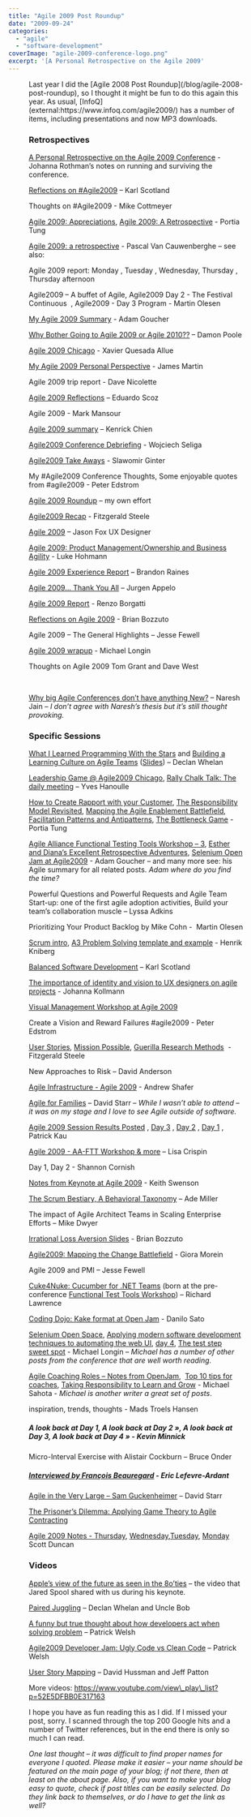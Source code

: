 ```yaml
---
title: "Agile 2009 Post Roundup"
date: "2009-09-24"
categories: 
  - "agile"
  - "software-development"
coverImage: "agile-2009-conference-logo.png"
excerpt: '[A Personal Retrospective on the Agile 2009'
---
```




<Figure
  src={Agile2009ConferenceLogo}
  alt=""
  caption=""
/>
 Last year I did the [Agile 2008 Post Roundup](/blog/agile-2008-post-roundup), so I thought it might be fun to do this again this year. As usual, [InfoQ](external:https://www.infoq.com/agile2009/) has a number of items, including presentations and now MP3 downloads.

### Retrospectives

[A Personal Retrospective on the Agile 2009 Conference](external:https://www.jrothman.com/mpd/2009/09/a-personal-retrospective-on-the-agile-2009-conference/) - Johanna Rothman’s notes on running and surviving the conference.

[Reflections on #Agile2009](external:https://availagility.wordpress.com/2009/08/31/reflections-on-agile2009/) – Karl Scotland

Thoughts on #Agile2009 - Mike Cottmeyer

[Agile 2009: Appreciations](external:https://www.selfishprogramming.com/2009/09/03/agile-2009-appreciations/), [Agile 2009: A Retrospective](external:https://www.selfishprogramming.com/2009/09/03/agile-2009-a-retrospective/) - Portia Tung

[Agile 2009: a retrospective](external:https://blog.nayima.be/2009/09/01/agile-2009-a-retrospective/) - Pascal Van Cauwenberghe – see also:

Agile 2009 report: Monday , Tuesday , Wednesday, Thursday , Thursday afternoon

Agile2009 – A buffet of Agile, Agile2009 Day 2 - The Festival Continuous  , Agile2009 - Day 3 Program - Martin Olesen

[My Agile 2009 Summary](external:https://adam.goucher.ca/?p=1193) - Adam Goucher

[Why Bother Going to Agile 2009 or Agile 2010??](external:https://damonpoole.blogspot.com/2009/08/why-bother-going-to-agile-2009-or-agile.html) – Damon Poole

[Agile 2009 Chicago](external:https://www.xqa.com.ar/visualmanagement/2009/09/agile-2009-chicago/) - Xavier Quesada Allue

[My Agile 2009 Personal Perspective](external:https://jmrtn.tumblr.com/post/177757938/my-agile-2009-personal-perspective) - James Martin

Agile 2009 trip report - Dave Nicolette

[Agile 2009 Reflections](external:https://escoz.com/blog/agile-2009-reflections/) – Eduardo Scoz

Agile 2009 - Mark Mansour

[Agile 2009 summary](external:https://geekyninja.blogspot.com/2009/09/agile-2009-summary.html) – Kenrick Chien

[Agile2009 Conference Debriefing](external:https://unimplemented.blogspot.com/2009/09/agile2009-conference-debriefing.html) - Wojciech Seliga

[Agile2009 Take Aways](external:https://unimplemented.blogspot.com/2009/09/agile2009-take-aways.html) - Slawomir Ginter

My #Agile2009 Conference Thoughts, Some enjoyable quotes from #agile2009 - Peter Edstrom

[Agile 2009 Roundup](/blog/agile-2009-roundup) – my own effort

[Agile2009 Recap](external:https://fitzgeraldsteele.wordpress.com/2009/09/07/agile2009-recap/) - Fitzgerald Steele

[Agile 2009](external:https://www.viget.com/advance/agile-2009/) – Jason Fox UX Designer

[Agile 2009: Product Management/Ownership and Business Agility](external:https://appliedframeworks.com/scrum-case-studies-examples/) - Luke Hohmann

[Agile 2009 Experience Report](external:https://brandonraines.livejournal.com/5671.html) – Brandon Raines

[Agile 2009... Thank You All](external:https://www.noop.nl/2009/08/agile-2009-thank-you-all.html) – Jurgen Appelo

[Agile 2009 Report](external:https://reborg.tumblr.com/post/175231347/agile-2009-report) - Renzo Borgatti

[Reflections on Agile 2009](external:https://www.bigvisible.com/bbozzuto/reflections-on-agile-2009/) - Brian Bozzuto

Agile 2009 – The General Highlights – Jesse Fewell

[Agile 2009 wrapup](external:https://devxero.wordpress.com/2009/08/28/agile-2009-wrapup/) - Michael Longin

Thoughts on Agile 2009 Tom Grant and Dave West

 

[Why big Agile Conferences don’t have anything New?](external:https://blog.znsio.com/2009/09/17/why-big-agile-conferences-dont-have-anything-new/) – Naresh Jain – _I don’t agree with Naresh’s thesis but it’s still thought provoking._

### Specific Sessions

[What I Learned Programming With the Stars](external:https://dpwhelan.com/blog/agile/what-i-learned-programming-with-the-stars/) and [Building a Learning Culture on Agile Teams](external:https://dpwhelan.com/blog/agile/building-a-learning-culture-on-agile-teams/) ([Slides](external:https://www.slideshare.net/dwhelan/agile-learning-from-agile-2009)) – Declan Whelan

[Leadership Game @ Agile2009 Chicago](external:https://paircoaching.wordpress.com/2009/09/08/leadership-game-agile2009-chicago/), [Rally Chalk Talk: The daily meeting](external:https://paircoaching.wordpress.com/2009/09/07/rally-chalk-talk-the-daily-meeting/) – Yves Hanoulle

[How to Create Rapport with your Customer](external:https://www.selfishprogramming.com/2009/08/30/how-to-create-rapport-with-your-customer/), [The Responsibility Model Revisited](external:https://www.selfishprogramming.com/2009/08/31/agile-2009-the-responsibility-model-revisited/), [Mapping the Agile Enablement Battlefield](external:https://www.selfishprogramming.com/2009/08/25/agile-2009-mapping-the-agile-enablement-battlefield/), [Facilitation Patterns and Antipatterns](external:https://www.selfishprogramming.com/2009/08/31/agile-2009-facilitation-patterns-and-antipatterns/), [The Bottleneck Game](external:https://www.selfishprogramming.com/2009/08/31/agile-2009-the-bottleneck-game-the-five-focusing-steps/) - Portia Tung

[Agile Alliance Functional Testing Tools Workshop – 3](external:https://adam.goucher.ca/?p=1153), [Esther and Diana’s Excellent Retrospective Adventures](external:https://adam.goucher.ca/?p=1178), [Selenium Open Jam at Agile2009](external:https://adam.goucher.ca/?p=1207) - Adam Goucher – and many more see: his Agile summary for all related posts. _Adam where do you find the time?_

Powerful Questions and Powerful Requests and Agile Team Start-up: one of the first agile adoption activities, Build your team’s collaboration muscle – Lyssa Adkins

Prioritizing Your Product Backlog by Mike Cohn -  Martin Olesen

[Scrum intro](external:https://blog.crisp.se/2009/08/14/henrikkniberg/1250258880000), [A3 Problem Solving template and example](external:https://blog.crisp.se/2009/09/23/henrikkniberg/1253687880000) - Henrik Kniberg

[Balanced Software Development](external:https://availagility.wordpress.com/2009/09/16/balanced-software-development/) – Karl Scotland

[The importance of identity and vision to UX designers on agile projects](external:https://www.slideshare.net/johannakollmann/the-importance-of-identity-and-vision-to-ux-designers-on-agile-projects) - Johanna Kollmann

[Visual Management Workshop at Agile 2009](external:https://www.xqa.com.ar/visualmanagement/2009/09/visual-management-workshop-at-agile-2009/)

Create a Vision and Reward Failures #agile2009 - Peter Edstrom

[User Stories](external:https://fitzgeraldsteele.wordpress.com/2009/08/25/user-stories/), [Mission Possible](external:https://fitzgeraldsteele.wordpress.com/2009/08/24/mission-possible/), [Guerilla Research Methods](external:https://fitzgeraldsteele.wordpress.com/2009/08/24/guerilla-research-methods/)  - Fitzgerald Steele

New Approaches to Risk – David Anderson

[Agile Infrastructure - Agile 2009](external:https://www.slideshare.net/littleidea/agile-infrastructure-agile-2009) - Andrew Shafer

[Agile for Families](external:https://www.pluralsight.com/community/blogs/starr/archive/2009/08/31/code-cast-31-agile-for-families.aspx) – David Starr – _While I wasn’t able to attend – it was on my stage and I love to see Agile outside of software._

[Agile 2009 Session Results Posted](external:https://www.thekua.com/atwork/2009/09/agile-2009-session-results-posted/) , [Day 3](external:https://www.thekua.com/atwork/2009/08/agile-2009-day-3/) , [Day 2](external:https://www.thekua.com/atwork/2009/08/agile-2009-day-2/) , [Day 1](external:https://www.thekua.com/atwork/2009/08/agile-2009-day-1/) , Patrick Kau

[Agile 2009 - AA-FTT Workshop & more](external:https://lisacrispin.com/2009/08/30/agile-2009-aa-ftt-workshop-more/) – Lisa Crispin

Day 1, Day 2 - Shannon Cornish

[Notes from Keynote at Agile 2009](external:https://kswenson.wordpress.com/2009/09/18/notes-from-keynote-at-agile-2009/) - Keith Swenson

[The Scrum Bestiary, A Behavioral Taxonomy](external:https://www.ademiller.com/blogs/tech/2009/08/agile-2009-the-scrum-bestiary-a-behavioral-taxonomy/) – Ade Miller

The impact of Agile Architect Teams in Scaling Enterprise Efforts – Mike Dwyer

[Irrational Loss Aversion Slides](external:https://www.bigvisible.com/bbozzuto/irrational-loss-aversion-slides/) - Brian Bozzuto

[Agile2009: Mapping the Change Battlefield](external:https://www.bigvisible.com/gmorein/agile2009-battlemapping/) - Giora Morein

Agile 2009 and PMI – Jesse Fewell

[Cuke4Nuke: Cucumber for .NET Teams](external:https://www.humanizingwork.com/bdd-with-cucumber-book/) (born at the pre-conference [Functional Test Tools Workshop](external:https://www.infoq.com/news/2009/09/functional-test-tools/)) – Richard Lawrence

[Coding Dojo: Kake format at Open Jam](external:https://www.dtsato.com/blog/2009/08/27/agile-2009-coding-dojo-kake-format-at-open-jam/) - Danilo Sato

[Selenium Open Space](external:https://devxero.wordpress.com/2009/08/30/agile-2009-selenium-open-space/), [Applying modern software development techniques to automating the web UI](external:https://devxero.wordpress.com/2009/08/28/agile-2009-applying-modern-software-development-techniques-to-automating-the-web-ui/), [day 4](external:https://devxero.wordpress.com/2009/08/28/agile-2009-day-4/), [The test step sweet spot](external:https://devxero.wordpress.com/2009/08/27/the-test-step-sweet-spot/) - Michael Longin – _Michael has a number of other posts from the conference that are well worth reading._

[Agile Coaching Roles – Notes from OpenJam](external:https://shift314.com/agile-coaching-roles-notes-from-agile-2009-openjam/),  [Top 10 tips for coaches](external:https://shift314.com/top-10-tips-for-coaches/), [Taking Responsibility to Learn and Grow](external:https://shift314.com/taking-responsibility-learn-andgrow/) - Michael Sahota - _Michael is another writer a great set of posts_.

inspiration, trends, thoughts - Mads Troels Hansen

##### A look back at Day 1, A look back at Day 2 », A look back at Day 3, A look back at Day 4 » - Kevin Minnick

Micro-Interval Exercise with Alistair Cockburn – Bruce Onder

##### [Interviewed by François Beauregard](external:https://ericlefevre.net/wordpress/2009/09/10/interviewed-by-francois-beauregard/) - Eric Lefevre-Ardant

[Agile in the Very Large – Sam Guckenheimer](external:https://elegantcode.com/2009/08/26/agile-in-the-very-large-sam-guckenheimer/) – David Starr

[The Prisoner’s Dilemma: Applying Game Theory to Agile Contracting](external:https://danossia.wordpress.com/2009/09/01/the-prisoners-dilemma-applying-game-theory-to-agile-contracting/)

[Agile 2009 Notes - Thursday](external:https://agilesoftwarequalities.blogspot.com/2009/08/aghile-2009-notes-thursday.html), [Wednesday](external:https://agilesoftwarequalities.blogspot.com/2009/08/agile-2009-notes-wednesday.html),[Tuesday](external:https://agilesoftwarequalities.blogspot.com/2009/08/agile-2009-tuesday.html), [Monday](external:https://agilesoftwarequalities.blogspot.com/2009/08/agile-2009-notes-monday.html) Scott Duncan

### Videos

[Apple’s view of the future as seen in the 8o’ties](external:https://paircoaching.wordpress.com/2009/09/16/apples-view-of-the-future-as-seen-in-the-8oties/) – the video that Jared Spool shared with us during his keynote.

[Paired Juggling](external:https://www.youtube.com/watch?v=x8GhbAHFI5A) – Declan Whelan and Uncle Bob

[A funny but true thought about how developers act when solving problem](external:https://www.youtube.com/watch?v=DaotkiBzJQ0&feature=PlayList&p=52E5DFBB0E317163&index=1) – Patrick Welsh

[Agile2009 Developer Jam: Ugly Code vs Clean Code](external:https://www.youtube.com/watch?v=Kgo9pwfHv0k&feature=PlayList&p=52E5DFBB0E317163&index=2) – Patrick Welsh

[User Story Mapping](external:https://www.youtube.com/watch?v=iwJcvygxpKM&feature=PlayList&p=52E5DFBB0E317163&index=6) – David Hussman and Jeff Patton

More videos: https://www.youtube.com/view\_play\_list?p=52E5DFBB0E317163

I hope you have as fun reading this as I did. If I missed your post, sorry. I scanned through the top 200 Google hits and a number of Twitter references, but in the end there is only so much I can read.

_One last thought – it was difficult to find proper names for everyone I quoted. Please make it easier – your name should be featured on the main page of your blog; if not there, then at least on the about page. Also, if you want to make your blog easy to quote, check if post titles can be easily selected. Do they link back to themselves, or do I have to get the link as well?_
